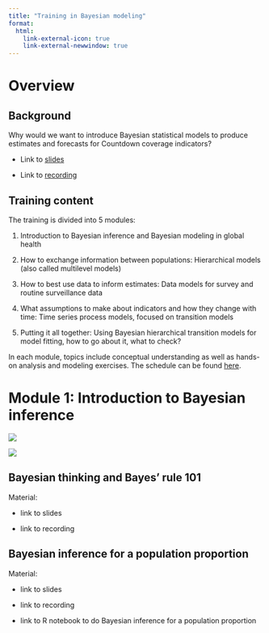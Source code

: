 ```yaml
---
title: "Training in Bayesian modeling"
format:
  html:
    link-external-icon: true
    link-external-newwindow: true
---
```


# Overview

## Background

Why would we want to introduce Bayesian statistical models to produce estimates and forecasts for Countdown coverage indicators?

-   Link to [slides](https://drive.google.com/file/d/1NP_WYZ5ffhWL1b4AY8v0Kd4HFWwMx8_w/view?usp=sharing "Slides 0 intro")

-   Link to [recording](https://drive.google.com/file/d/1XREbv8VWpi_EwR86b_jazfzv0BxsA-e5/view?usp=drive_link "Recoding 0 intro")

## Training content

The training is divided into 5 modules:

1.  Introduction to Bayesian inference and Bayesian modeling in global health

2.  How to exchange information between populations: Hierarchical models (also called multilevel models)

3.  How to best use data to inform estimates: Data models for survey and routine surveillance data  

4.  What assumptions to make about indicators and how they change with time: Time series process models, focused on transition models 

5.  Putting it all together: Using Bayesian hierarchical transition models for model fitting, how to go about it, what to check?

In each module, topics include conceptual understanding as well as hands-on analysis and modeling exercises. The schedule can be found [here](https://docs.google.com/spreadsheets/d/e/2PACX-1vROdU0FX10fhCk6MeEwB6XQ0m4o_HNY4KhQQ7y77XkAnUtfafx-3fiNrO-VZ4VEmMvgldmKYRt6_ye0/pubhtml?gid=1779572550&single=true "Schedule").

# Module 1: Introduction to Bayesian inference

![](images/clipboard-3224793780.png)

![](images/clipboard-109123279.png)

## Bayesian thinking and Bayes' rule 101

Material:

-   link to slides

-   link to recording

## Bayesian inference for a population proportion

Material:

-   link to slides

-   link to recording

-   link to R notebook to do Bayesian inference for a population proportion
